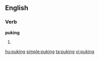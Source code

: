 ==English==

===Verb===
'''puking'''

# {{present participle of|[[puke]]}}

[[hu:puking]]
[[simple:puking]]
[[ta:puking]]
[[vi:puking]]
